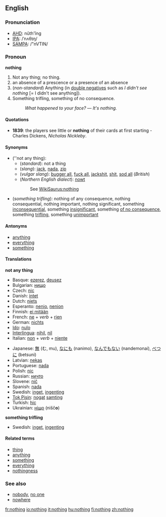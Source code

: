==English==

{{rank|part|off|took|162|nothing|God|three|put}}

===Pronunciation===
*[[w:AHD|AHD]]: nŭth'ĭng
*[[w:IPA|IPA]]: /ˈnʌθɪŋ/
*[[w:SAMPA|SAMPA]]: /"nVTIN/

===Pronoun===
'''nothing'''

# Not any thing; no thing.
# an absence of a prescence or a presence of an absence
# (''non-standard'') Anything (in [[double negative]]s such as ''I didn't see nothing'' [= I didn't see anything]).
# Something trifling, something of no consequence.<!--"Something" is needed here to make this a pronoun.-->
#:''What happened to your face?'' &mdash; ''It's nothing.''

====Quotations====
* '''1839''': the players see little or '''nothing''' of their cards at first starting - Charles Dickens, ''Nicholas Nickleby''.

====Synonyms====
*(''not any thing):
**(''standard''): not a thing
**(''slang''): [[jack]], [[nada]], [[zip]]
**(''vulgar slang''): [[bugger all]], [[fuck all]], [[jackshit]],<!--two words?  hyphenated?--> [[shit]], [[sod all]] (''British'')
**(''Northern English dialect''): [[nowt]]
::See [[WikiSaurus:nothing]]
*(''something trifling''): nothing of any consequence, nothing consequential, nothing important, nothing significant, something [[inconsequential]], something [[insignificant]], something [[of no consequence]], something [[trifling]], something [[unimportant]]

====Antonyms====
*[[anything]]
*[[everything]]
*[[something]]

====Translations====
'''not any thing'''
{{top}}
*Basque: [[ezerez]], [[deusez]]
*Bulgarian: [[нищо]]
*Czech: [[nic#Czech|nic]]
*Danish: [[intet]]
*Dutch: [[niets]]
*Esperanto: [[nenio]], [[nenion]]
*Finnish: [[ei mitään]]
*French: [[ne]] + ''verb'' + [[rien]]
*German: [[nichts]]
*[[Ido]]: [[nulo]]
*[[Interlingua]]: [[nihil]], [[nil]]
*Italian: [[non#Italian|non]] + ''verb'' + [[niente]]
{{mid}}
*Japanese: [[無]] (む, mu), [[なにも]] (nanimo), [[なんでもない]] (nandemonai), [[べつに]] (betsuni)
*Latvian: [[nekas]]
*Portuguese: [[nada]]
*Polish: [[nic#Polish|nic]]
*Russian: [[ничто|ничто]]
*Slovene: [[nič]]
*Spanish: [[nada]]
*Swedish: [[inget]], [[ingenting]]
*[[Tok Pisin]]: [[nogat]] [[samting]]
*Turkish: [[hiç]]
*Ukrainian: [[ніщо]] (nišč'''o''')
{{bottom}}

'''something trifling'''
{{top}}
{{mid}}
*Swedish: [[inget]], [[ingenting]]
{{bottom}}

====Related terms====
*[[thing]]
*[[anything]]
*[[something]]
*[[everything]]
*[[nothingness]]

===See also===
{{wikipedia}}
*[[nobody]], [[no one]]
*[[nowhere]]

[[fr:nothing]]
[[io:nothing]]
[[it:nothing]]
[[hu:nothing]]
[[fi:nothing]]
[[zh:nothing]]